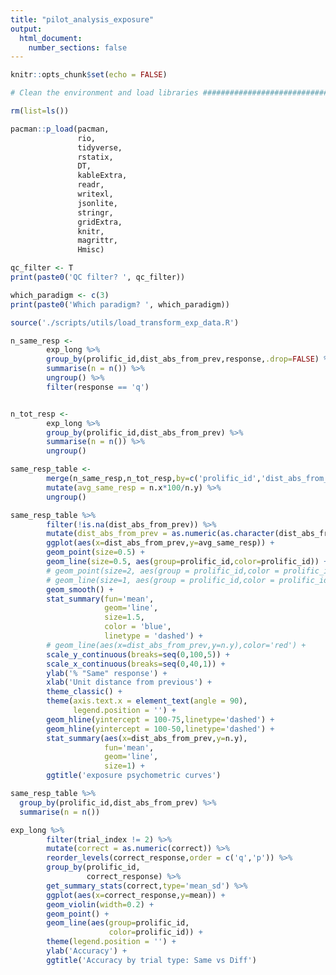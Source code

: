 ```yaml
---
title: "pilot_analysis_exposure"
output:
  html_document:
    number_sections: false
---
```


```r
knitr::opts_chunk$set(echo = FALSE)
```

```r

# Clean the environment and load libraries ############################

rm(list=ls())

pacman::p_load(pacman,
               rio,
               tidyverse,
               rstatix,
               DT,
               kableExtra,
               readr,
               writexl,
               jsonlite,
               stringr,
               gridExtra,
               knitr,
               magrittr,
               Hmisc)

```

```r

qc_filter <- T
print(paste0('QC filter? ', qc_filter))

which_paradigm <- c(3)
print(paste0('Which paradigm? ', which_paradigm))

source('./scripts/utils/load_transform_exp_data.R')


```

```r


n_same_resp <- 
        exp_long %>%
        group_by(prolific_id,dist_abs_from_prev,response,.drop=FALSE) %>% 
        summarise(n = n()) %>%
        ungroup() %>%
        filter(response == 'q')


n_tot_resp <- 
        exp_long %>%
        group_by(prolific_id,dist_abs_from_prev) %>%
        summarise(n = n()) %>%
        ungroup()

same_resp_table <- 
        merge(n_same_resp,n_tot_resp,by=c('prolific_id','dist_abs_from_prev')) %>%
        mutate(avg_same_resp = n.x*100/n.y) %>% 
        ungroup()

same_resp_table %>%
        filter(!is.na(dist_abs_from_prev)) %>%
        mutate(dist_abs_from_prev = as.numeric(as.character(dist_abs_from_prev))) %>%
        ggplot(aes(x=dist_abs_from_prev,y=avg_same_resp)) +
        geom_point(size=0.5) +
        geom_line(size=0.5, aes(group=prolific_id,color=prolific_id)) +
        # geom_point(size=2, aes(group = prolific_id,color = prolific_id)) + 
        # geom_line(size=1, aes(group = prolific_id,color = prolific_id)) + 
        geom_smooth() +
        stat_summary(fun='mean',
                     geom='line',
                     size=1.5,
                     color = 'blue',
                     linetype = 'dashed') +
        # geom_line(aes(x=dist_abs_from_prev,y=n.y),color='red') +
        scale_y_continuous(breaks=seq(0,100,5)) +
        scale_x_continuous(breaks=seq(0,40,1)) +
        ylab('% "Same" response') +
        xlab('Unit distance from previous') + 
        theme_classic() +
        theme(axis.text.x = element_text(angle = 90),
              legend.position = '') +
        geom_hline(yintercept = 100-75,linetype='dashed') +
        geom_hline(yintercept = 100-50,linetype='dashed') +
        stat_summary(aes(x=dist_abs_from_prev,y=n.y),
                     fun='mean',
                     geom='line',
                     size=1) + 
        ggtitle('exposure psychometric curves')

same_resp_table %>%
  group_by(prolific_id,dist_abs_from_prev) %>%
  summarise(n = n())


```

```r

exp_long %>%
        filter(trial_index != 2) %>% 
        mutate(correct = as.numeric(correct)) %>%
        reorder_levels(correct_response,order = c('q','p')) %>% 
        group_by(prolific_id,
                 correct_response) %>%
        get_summary_stats(correct,type='mean_sd') %>% 
        ggplot(aes(x=correct_response,y=mean)) +
        geom_violin(width=0.2) +
        geom_point() +
        geom_line(aes(group=prolific_id,
                      color=prolific_id)) +
        theme(legend.position = '') + 
        ylab('Accuracy') + 
        ggtitle('Accuracy by trial type: Same vs Diff')


```












